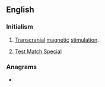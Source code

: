 {{also|ṯms}}
==English==
{{wikipedia|Transcranial magnetic stimulation}}

===Initialism===
{{rfc-header|Initialism}}
{{en-initialism}}

# {{lb|en|medicine}} [[transcranial|Transcranial]] [[magnetic]] [[stimulation]].
# {{lb|en|cricket}} [[w:Test Match Special|Test Match Special]]

===Anagrams===
* {{anagrams|en|MST|MTs|Mst.|Mts|SMT|STM|mts|mts.}}